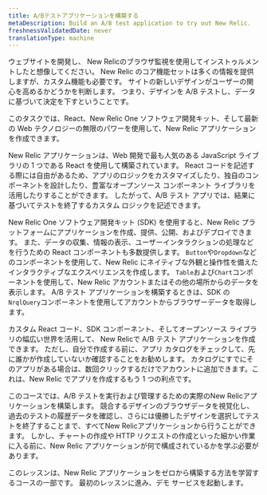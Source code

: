 ```yaml
---
title: A/Bテストアプリケーションを構築する
metaDescription: Build an A/B test application to try out New Relic.
freshnessValidatedDate: never
translationType: machine
---
```


ウェブサイトを開発し、 New Relicのブラウザ監視を使用してインストゥルメントしたと想像してください。 New Relic のコア機能セットは多くの情報を提供しますが、カスタム機能も必要です。 サイトの新しいデザインがユーザーの関心を高めるかどうかを判断します。 つまり、デザインを A/B テストし、データに基づいて決定を下すということです。

このタスクでは、React、New Relic One ソフトウェア開発キット、そして最新の Web テクノロジーの無限のパワーを使用して、New Relic アプリケーションを作成できます。

New Relic アプリケーションは、Web 開発で最も人気のある JavaScript ライブラリの 1 つである React を使用して構築されています。 React コードを記述する際には自由があるため、アプリのロジックをカスタマイズしたり、独自のコンポーネントを設計したり、豊富なオープンソース コンポーネント ライブラリを活用したりすることができます。 したがって、A/B テスト アプリでは、結果に基づいてテストを終了するカスタム ロジックを記述できます。

New Relic One ソフトウェア開発キット (SDK) を使用すると、New Relic プラットフォームにアプリケーションを作成、提供、公開、およびデプロイできます。 また、データの収集、情報の表示、ユーザーインタラクションの処理などを行うための React コンポーネントも多数提供します。 `Button`や`Dropdown`などのコンポーネントを使用して、New Relic にネイティブな外観と操作性を備えたインタラクティブなエクスペリエンスを作成します。 `Table`および`Chart`コンポーネントを使用して、New Relic アカウントまたはその他の場所からのデータを表示します。 A/B テスト アプリケーションを構築するときは、SDK の`NrqlQuery`コンポーネントを使用してアカウントからブラウザーデータを取得します。

カスタム React コード、SDK コンポーネント、そしてオープンソース ライブラリの幅広い世界を活用して、 New Relicで A/B テスト アプリケーションを作成できます。 ただし、自分で作成する前に、アプリ カタログをチェックして、先に誰かが作成していないか確認することをお勧めします。 カタログにすでにそのアプリがある場合は、数回クリックするだけでアカウントに追加できます。これは、New Relic でアプリを作成するもう 1 つの利点です。

このコースでは、A/B テストを実行および管理するための実際のNew Relicアプリケーションを構築します。 競合するデザインのブラウザデータを視覚化し、過去のテストの履歴データを確認し、さらには優勝したデザインを選択してテストを終了することまで、すべてNew Relicアプリケーションから行うことができます。 しかし、チャートの作成や HTTP リクエストの作成といった細かい作業に入る前に、New Relic アプリケーションが何で構成されているかを学ぶ必要があります。

<Callout variant="course">
  このレッスンは、New Relic アプリケーションをゼロから構築する方法を学習するコースの一部です。 最初のレッスンに進み、デモ サービスを起動します。
</Callout>